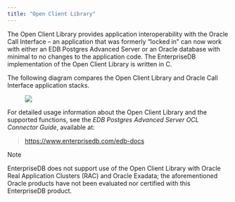 ```yaml
---
title: "Open Client Library"
---
```


<div id="open_client_library" class="registered_link"></div>

The Open Client Library provides application interoperability with the Oracle Call Interface – an application that was formerly “locked in” can now work with either an EDB Postgres Advanced Server or an Oracle database with minimal to no changes to the application code. The EnterpriseDB implementation of the Open Client Library is written in C.

The following diagram compares the Open Client Library and Oracle Call Interface application stacks.

<figure><img src="images/open_client_library.png" class="align-center" /></figure>

For detailed usage information about the Open Client Library and the supported functions, see the *EDB Postgres Advanced Server OCL Connector Guide*, available at:

> <https://www.enterprisedb.com/edb-docs>

<div class="note">

<div class="title">

Note

</div>

EnterpriseDB does not support use of the Open Client Library with Oracle Real Application Clusters (RAC) and Oracle Exadata; the aforementioned Oracle products have not been evaluated nor certified with this EnterpriseDB product.

</div>
